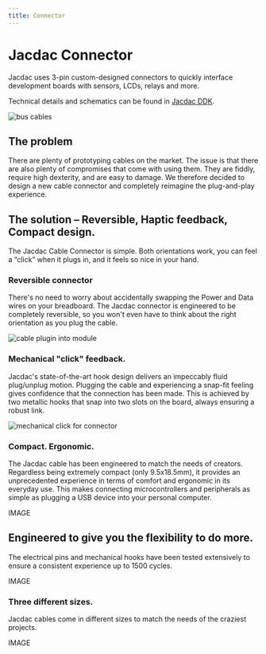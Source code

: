 ```yaml
---
title: Connector
---
```


# Jacdac Connector

Jacdac uses 3-pin custom-designed connectors to quickly interface development boards with sensors, LCDs, relays and more.  

Technical details and schematics can be found in [Jacdac DDK](https://github.com/microsoft/jacdac-ddk/tree/main/connector).

![bus cables](./images/bustopology.png)

## The problem 

There are plenty of prototyping cables on the market. 
The issue is that there are also plenty of compromises that come with using them. 
They are fiddly, require high dexterity, and are easy to damage. 
We therefore decided to design a new cable connector and completely reimagine the plug-and-play experience. 

## The solution – Reversible, Haptic feedback, Compact design.  

The Jacdac Cable Connector is simple. 
Both orientations work, you can feel a “click” when it plugs in, and it feels so nice in your hand.  

### Reversible connector 

There's no need to worry about accidentally swapping the Power and Data wires on your breadboard. 
The Jacdac connector is engineered to be completely reversible, so you won't even have to think 
about the right orientation as you plug the cable. 

![cable plugin into module](./images/cablepluggingintomodule.png)

### Mechanical "click" feedback. 

Jacdac's state-of-the-art hook design delivers an impeccably fluid plug/unplug motion. 
Plugging the cable and experiencing a snap-fit feeling gives confidence that the connection has been made. 
This is achieved by two metallic hooks that snap into two slots on the board, 
always ensuring a robust link. 

![mechanical click for connector](./images/mechanicalclickconnector.png)

### Compact. Ergonomic. 

The Jacdac cable has been engineered to match the needs of creators. 
Regardless being extremely compact (only 9.5x18.5mm), 
it provides an unprecedented experience in terms of comfort and ergonomic in its everyday use.
This makes connecting microcontrollers and peripherals as simple 
as plugging a USB device into your personal computer. 

IMAGE

## Engineered to give you the flexibility to do more.

The electrical pins and mechanical hooks have been tested extensively 
to ensure a consistent experience up to 1500 cycles.

IMAGE

### Three different sizes.

Jacdac cables come in different sizes to match the needs of the craziest projects. 

IMAGE
